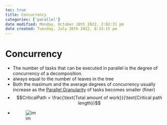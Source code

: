 ```yaml
---
toc: true
title: Concurrency
categories: ['parallel']
date modified: Monday, October 10th 2022, 2:02:31 pm
date created: Tuesday, July 26th 2022, 8:33:15 pm
---
```


# Concurrency
- The number of tasks that can be executed in parallel is the degree of concurrency of a decomposition.
- always equal to the number of leaves in the tree
- Both the maximum and the average degrees of concurrency usually increase as the [Parallel Granularity](Parallel%20Granularity.qmd) of tasks becomes smaller (finer)
- $$CriticalPath = \frac{\text{Total amount of work}}{\text{Critical path length}}$$
- ![im](images/Pasted%20image%2020220506154858.png)



